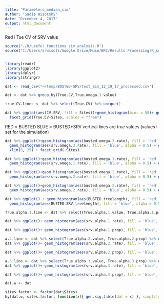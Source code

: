 ```yaml
---
title: "Parameters_median_sim"
author: "Sadie Wisotsky"
date: "December 4, 2017"
output: html_document
---
```


Red i Tue CV of SRV value
```r
source("./R/useful_functions_sim_analysis.R")
source("C:/Users/srwisots/Google Drive/Muse/BRC/Results Processing/R_scripts/useful_functions.R")


library(readr)
library(ggplot2)
library(dplyr)
library(stringr)

dat <- read_csv("~/temp/BUSTED-SRV/test_Sim_12_19_17_processed.csv")

dat <- dat %>% group_by(True.CV,True.omega.3.value) 

true.CV.lines <- dat %>% select(True.CV) %>% unique()

dat %>% ggplot(aes(CV.SRV, fill = Sites))+geom_histogram(bins = 50)+ geom_vline(data =true.CV.lines, aes(xintercept = True.CV), color ='red') +
  facet_grid(True.CV~Sites, scales = "free") 
```
RED = BUSTED
BLUE = BUSTED+SRV
vertical lines are true values (values I set for the simulation)

```r
dat %>% ggplot()+geom_histogram(aes(busted.omega.3.rate), fill = 'red', alpha = 0.5)+
  geom_histogram(aes(srv.omega.3.rate), fill = 'blue', alpha = 0.5) + geom_vline(aes(xintercept = mean(dat$True.omega.3.value))) +
  xlim(0, 25) + facet_grid(~Sites)

```

```r
dat %>% ggplot()+geom_histogram(aes(busted.omega.1.rate), fill = 'red', alpha = 0.5)+
  geom_histogram(aes(srv.omega.1.rate), fill = 'blue', alpha = 0.5) + geom_vline(aes(xintercept = mean(dat$True.omega.1.value))) + facet_grid(~Sites, scales = "free") 
```

```r
dat %>% ggplot()+geom_histogram(aes(busted.omega.2.rate), fill = 'red', alpha = 0.5)+
  geom_histogram(aes(srv.omega.2.rate), fill = 'blue', alpha = 0.5) + geom_vline(aes(xintercept = mean(dat$True.omega.2.value))) + facet_grid(~Sites, scales = "free") 
```

```r
dat %>% ggplot()+geom_histogram(aes(busted.omega.2.rate), fill = 'red', alpha = 0.5)+
  geom_histogram(aes(srv.omega.2.rate), fill = 'blue', alpha = 0.5) + geom_vline(aes(xintercept = mean(dat$True.omega.2.value)))+ facet_grid(~Sites, scales = "free") 
```


```r
dat %>% ggplot() + geom_histogram(aes(BUSTED.treelength), fill = 'red', alpha = 0.5) +
  geom_histogram(aes(BUSTED.SRV.treelength), fill = 'blue', alpha = 0.5) +xlab("Tree Length")+ facet_grid(~Sites, scales = "free") 
```


```r
True.alpha.1.line <- dat %>% select(True.alpha.1.value, True.alpha.1.prop) %>% unique()

dat %>% ggplot()+ geom_histogram(aes(srv.alpha.1.rate), fill = 'blue', alpha = 0.5) + geom_vline(data = True.alpha.1.line, aes(xintercept = True.alpha.1.value))+ facet_grid(True.CV~Sites, scales = "free") 

dat %>% ggplot()+ geom_histogram(aes(srv.alpha.1.prop), fill = 'blue', alpha = 0.5) + geom_vline(aes(xintercept = mean(dat$True.alpha.1.prop)))+ facet_grid(True.CV~Sites, scales = "free") 

```
```r

a.2.line <- dat %>% select(True.alpha.2.value, True.alpha.2.prop) %>% unique()
dat %>% ggplot()+ geom_histogram(aes(srv.alpha.2.rate), fill = 'blue', alpha = 0.5) + geom_vline(data = a.2.line,aes(xintercept = True.alpha.2.value))+ facet_grid(True.CV~Sites, scales = "free") 

dat %>% ggplot()+ geom_histogram(aes(srv.alpha.2.prop), fill = 'blue', alpha = 0.5) + geom_vline(aes(xintercept = unique(dat$True.alpha.2.prop)))+ facet_grid(True.CV~Sites, scales = "free") 


```

```r

a.3.line <- dat %>% select(True.alpha.3.value, True.alpha.3.prop) %>% unique()
dat %>% ggplot()+ geom_histogram(aes(srv.alpha.3.rate), fill = 'blue', alpha = 0.5) + geom_vline(data = a.3.line, aes(xintercept = True.alpha.3.value))+ facet_grid(True.CV~Sites, scales = "free") 

dat %>% ggplot()+ geom_histogram(aes(srv.alpha.3.prop), fill = 'blue', alpha = 0.5) + geom_vline(aes(xintercept = mean(dat$True.alpha.3.prop)))+ facet_grid(~Sites, scales = "free") 

```

```r


dat.w <- dat

sites.factor <- factor(dat$Sites)
by(dat.w, sites.factor, function(x){ gen.sig.table(dat = x) }, simplify = T)



```

